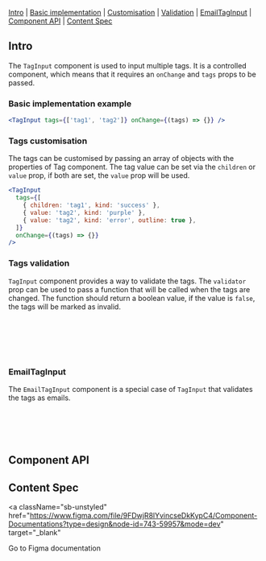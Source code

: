 

<Meta of={Stories} />

<Title>TagInput</Title>

[Intro](#Intro) | [Basic implementation](#BasicImplementation) | [Customisation](#TagsCustomisation) | [Validation](#TagsValidation) | [EmailTagInput](#EmailTagInput) | [Component API](#ComponentAPI) | [Content Spec](#ContentSpec)

## Intro <a id="Intro" />

The `TagInput` component is used to input multiple tags. It is a controlled component, which means that it requires an `onChange` and `tags` props to be passed.

### Basic implementation example <a id="BasicImplementation" />

<Canvas of={Stories.DefaultTagInput} sourceState="none" />

```jsx
<TagInput tags={['tag1', 'tag2']} onChange={(tags) => {}} />
```

### Tags customisation <a id="TagsCustomisation" />

The tags can be customised by passing an array of objects with the properties of Tag component. The tag value can be set via the `children` or `value` prop, if both are set, the `value` prop will be used.

```jsx
<TagInput
  tags={[
    { children: 'tag1', kind: 'success' },
    { value: 'tag2', kind: 'purple' },
    { value: 'tag2', kind: 'error', outline: true },
  ]}
  onChange={(tags) => {}}
/>
```

<Canvas of={Stories.CustomizableTagInput} sourceState="none" />

### Tags validation <a id="TagsValidation" />

`TagInput` component provides a way to validate the tags. The `validator` prop can be used to pass a function that will be called when the tags are changed. The function should return a boolean value, if the value is `false`, the tags will be marked as invalid.

```jsx
<TagInput
  tags={['LongTagName', 'ShortTag']}
  validate={(tags) => tags.length > 8}
  onChange={(tags) => {}}
/>
```

<Canvas of={Stories.ValidationTagInput} sourceState="none" />

### EmailTagInput <a id="EmailTagInput" />

The `EmailTagInput` component is a special case of `TagInput` that validates the tags as emails.

```jsx
<EmailTagInput
  tags={['tag1@mail.com', 'tag2@mail.com']}
  onChange={(tags) => {}}
/>
```

<Canvas of={Stories.DefaultEmailTagInput} sourceState="none" />

## Component API <a id="ComponentAPI" />

<ArgTypes of={Stories.DefaultTagInput} sort="requiredFirst" />

## Content Spec <a id="ContentSpec" />

<a
  className="sb-unstyled"
  href="https://www.figma.com/file/9FDwjR8lYvincseDkKypC4/Component-Documentations?type=design&node-id=743-59957&mode=dev"
  target="_blank"
>
  Go to Figma documentation
</a>
